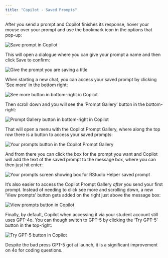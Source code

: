 ```yaml
---
title: "Copilot - Saved Prompts"
---
```


After you send a prompt and Copilot finishes its response, hover your mouse over your prompt and use the bookmark icon in the options that pop-up:

![Save prompt in Copilot](../images/copilot_save_prompt.png)\

This will open a dialogue where you can give your prompt a name and then click Save to confirm:

![Give the prompt you are saving a title](../images/copilot_save_this_prompt.png)\

When starting a new chat, you can access your saved prompt by clicking 'See more' in the bottom right:

![See more button in bottom-right in Copilot](../images/copilot_see_more.png)\

Then scroll down and you will see the 'Prompt Gallery' button in the bottom-right:

![Prompt Gallery button in bottom-right in Copilot](../images/copilot_prompt_gallery.png)\

That will open a menu with the Copilot Prompt Gallery, where along the top row there is a button to access your saved prompts:

![Your prompts button in the Copilot Prompt Gallery](../images/copilot_your_prompts.png)\

And from there you can click the box for the prompt you want and Copilot will add the text of the saved prompt to the message box, where you can then just hit enter:

![Your prompts screen showing box for RStudio Helper saved prompt](../images/copilot_your_prompts_2.png)\

It's also easier to access the Copilot Prompt Gallery *after* you send your first prompt. Instead of needing to click see more and scrolling down, a new 'View prompts' button gets added on the right just above the message box:

![View prompts button in Copilot](../images/copilot_view_prompts.png)\

Finally, by default, Copilot when accessing it via your student account still uses GPT-4o. You can though switch to GPT-5 by clicking the 'Try GPT-5' button in the top-right:

![Try GPT-5 button in Copilot](../images/copilot_gpt5.png)\

Despite the bad press GPT-5 got at launch, it is a significant improvement on 4o for coding questions.
